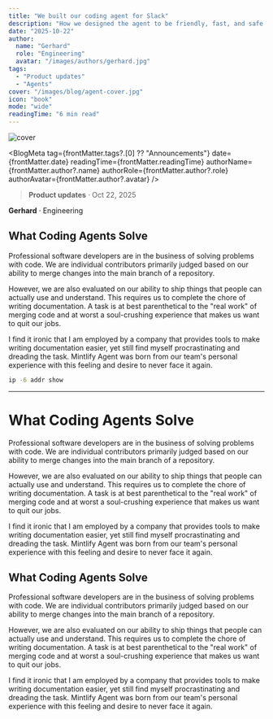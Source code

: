 ```yaml
---
title: "We built our coding agent for Slack"
description: "How we designed the agent to be friendly, fast, and safe."
date: "2025-10-22"
author:
  name: "Gerhard"
  role: "Engineering"
  avatar: "/images/authors/gerhard.jpg"
tags:
  - "Product updates"
  - "Agents"
cover: "/images/blog/agent-cover.jpg"
icon: "book"
mode: "wide"
readingTime: "6 min read"
---
```


![cover](/images/blog/agent-cover.jpg)

<BlogMeta
  tag={frontMatter.tags?.[0] ?? "Announcements"}
  date={frontMatter.date}
  readingTime={frontMatter.readingTime}
  authorName={frontMatter.author?.name}
  authorRole={frontMatter.author?.role}
  authorAvatar={frontMatter.author?.avatar}
/>

> **Product updates** · Oct 22, 2025

**Gerhard** · Engineering

## What Coding Agents Solve

Professional software developers are in the business of solving problems with code. We are individual contributors primarily judged based on our ability to merge changes into the main branch of a repository.

However, we are also evaluated on our ability to ship things that people can actually use and understand. This requires us to complete the chore of writing documentation. A task is at best parenthetical to the "real work" of merging code and at worst a soul-crushing experience that makes us want to quit our jobs.

I find it ironic that I am employed by a company that provides tools to make writing documentation easier, yet still find myself procrastinating and dreading the task. Mintlify Agent was born from our team's personal experience with this feeling and desire to never face it again.

```bash
ip -6 addr show
```

---

# What Coding Agents Solve

Professional software developers are in the business of solving problems with code. We are individual contributors primarily judged based on our ability to merge changes into the main branch of a repository.

However, we are also evaluated on our ability to ship things that people can actually use and understand. This requires us to complete the chore of writing documentation. A task is at best parenthetical to the "real work" of merging code and at worst a soul-crushing experience that makes us want to quit our jobs.

I find it ironic that I am employed by a company that provides tools to make writing documentation easier, yet still find myself procrastinating and dreading the task. Mintlify Agent was born from our team's personal experience with this feeling and desire to never face it again.

## What Coding Agents Solve

Professional software developers are in the business of solving problems with code. We are individual contributors primarily judged based on our ability to merge changes into the main branch of a repository.

However, we are also evaluated on our ability to ship things that people can actually use and understand. This requires us to complete the chore of writing documentation. A task is at best parenthetical to the "real work" of merging code and at worst a soul-crushing experience that makes us want to quit our jobs.

I find it ironic that I am employed by a company that provides tools to make writing documentation easier, yet still find myself procrastinating and dreading the task. Mintlify Agent was born from our team's personal experience with this feeling and desire to never face it again.